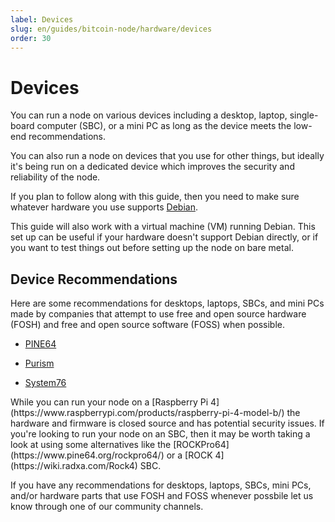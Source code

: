 ```yaml
---
label: Devices
slug: en/guides/bitcoin-node/hardware/devices
order: 30
---
```



# Devices

You can run a node on various devices including a desktop, laptop, single-board computer (SBC), or a mini PC as long as the device meets the low-end recommendations.

You can also run a node on devices that you use for other things, but ideally it's being run on a dedicated device which improves the security and reliability of the node.

If you plan to follow along with this guide, then you need to make sure whatever hardware you use supports [Debian](https://www.debian.org/).

<Callout client:load type="tip">
  This guide will also work with a virtual machine (VM) running Debian. This set up can be useful if your hardware doesn't support Debian directly, or if you want to test things out before setting up the node on bare metal.
</Callout>

## Device Recommendations

Here are some recommendations for desktops, laptops, SBCs, and mini PCs made by companies that attempt to use free and open source hardware (FOSH) and free and open source software (FOSS) when possible.

- [PINE64](https://www.pine64.org/)

- [Purism](https://puri.sm/)

- [System76](https://system76.com/)

<Callout client:load type="warning">
  While you can run your node on a [Raspberry Pi 4](https://www.raspberrypi.com/products/raspberry-pi-4-model-b/) the hardware and firmware is closed source and has potential security issues. If you're looking to run your node on an SBC, then it may be worth taking a look at using some alternatives like the [ROCKPro64](https://www.pine64.org/rockpro64/) or a [ROCK 4](https://wiki.radxa.com/Rock4) SBC.
</Callout>

If you have any recommendations for desktops, laptops, SBCs, mini PCs, and/or hardware parts that use FOSH and FOSS whenever possbile let us know through one of our community channels.

